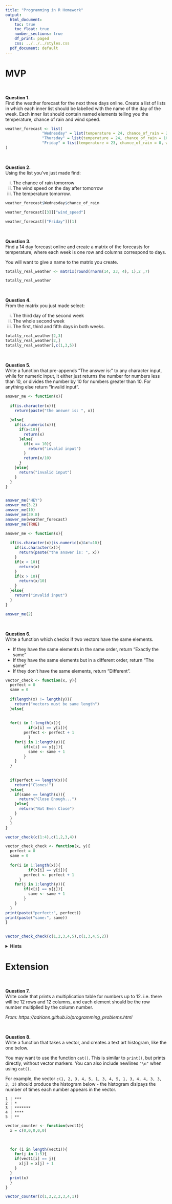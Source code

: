 ```yaml
---
title: "Programming in R Homework"
output:
  html_document:
    toc: true
    toc_float: true
    number_sections: true
    df_print: paged
    css: ../../../styles.css
  pdf_document: default
---
```


# MVP

<br> 

**Question 1.** \
Find the weather forecast for the next three days online. Create a list of lists in which each inner list should be labelled with the name of the day of the week. Each inner list should contain named elements telling you the temperature, chance of rain and wind speed.

```r
weather_forecast <- list(
                "Wednesday" = list(temperature = 24, chance_of_rain = 21, wind_speed = 8),
                "Thursday" = list(temperature = 24, chance_of_rain = 10, wind_speed = 4),
                "Friday" = list(temperature = 23, chance_of_rain = 0, wind_speed = 5)
)

```


<br>

**Question 2.** \
Using the list you've just made find:

  i. The chance of rain tomorrow
  ii. The wind speed on the day after tomorrow
  iii. The temperature tomorrow.

```r
weather_forecast$Wednesday$chance_of_rain

weather_forecast[[3]]["wind_speed"]

weather_forecast[["Friday"]][1]
```


<br>

**Question 3.** \
Find a 14 day forecast online and create a matrix of the forecasts for temperature, where each week is one row and columns correspond to days.

You will want to give a name to the matrix you create.


```r
totally_real_weather <- matrix(round(rnorm(14, 23, 4), 1),2 ,7)

totally_real_weather
```


<br>

**Question 4.** \
From the matrix you just made select:

  i. The third day of the second week
  ii. The whole second week
  iii. The first, third and fifth days in both weeks.

```r
totally_real_weather[2,3]
totally_real_weather[2,]
totally_real_weather[,c(1,3,5)]
```


<br>

**Question 5.** \
Write a function that pre-appends "The answer is: " to any character input, while for numeric input, it either just returns the number for numbers less than 10, or divides the number by 10 for numbers greater than 10. For anything else return "Invalid input".


```r
answer_me <- function(x){
  
  if(is.character(x)){
    return(paste("the answer is: ", x))
    
  }else{
    if(is.numeric(x)){
      if(x<10){
        return(x)
      }else{
        if(x == 10){
          return("invalid input")
        }
        return(x/10)
      }
    }else{
      return("invalid input")
    }
  }
}


answer_me("HEY")
answer_me(3.2)
answer_me(10)
answer_me(39.8)
answer_me(weather_forecast)
answer_me(TRUE)

```




```r
answer_me <- function(x){
 
  if(is.character(x)|is.numeric(x)&x!=10){
    if(is.character(x)){
      return(paste("the answer is: ", x))
    }
    if(x < 10){
      return(x)
    }
    if(x > 10){
      return(x/10)
    }
  }else{
    return("invalid input")
  }
}

answer_me(2)
```

<br>

**Question 6.** \
Write a function which checks if two vectors have the same elements. 

* If they have the same elements in the same order, return "Exactly the same"
* If they have the same elements but in a different order, return "The same"
* If they don't have the same elements, return "Different".


```r
vector_check <- function(x, y){
  perfect = 0
  same = 0
  
  if(length(x) != length(y)){
    return("vectors must be same length")
  }else{
  
    
  for(i in 1:length(x)){
          if(x[i] == y[i]){
        perfect <- perfect + 1
          }
    for(j in 1:length(y)){
        if(x[i] == y[j]){
          same <- same + 1
        }
    }
  }
    
    
  if(perfect == length(x)){
    return("Clones!")
  }else{
    if(same == length(x)){
      return("Close Enough...")
    }else{
      return("Not Even Close")
    }
  }
  }
}

vector_check(c(1:4),c(1,2,3,4))
```






```r
vector_check_check <- function(x, y){
  perfect = 0
  same = 0
  
  for(i in 1:length(x)){
          if(x[i] == y[i]){
        perfect <- perfect + 1
      }
    for(j in 1:length(y)){
        if(x[i] == y[j]){
          same <- same + 1
        }
    }
  }
print(paste("perfect:", perfect))
print(paste("same:", same))
}
      

vector_check_check(c(1,2,3,4,5),c(1,3,4,5,2))
```


<details>
<summary>**Hints**</summary>
* You can check if two vectors have the same elements but in a different order by using `sort` to sort each vector first and then checking if they are equal.
* Have a look at the `all()` function
</details>
</blockquote>


# Extension

<br>

**Question 7.** \
Write code that prints a multiplication table for numbers up to 12. i.e. there will be 12 rows and 12 columns, and each element should be the row number multiplied by the column number.

*From: https://adriann.github.io/programming_problems.html*

<br>

**Question 8.** \
Write a function that takes a vector, and creates a text art histogram, like the one below.

You may want to use the function `cat()`. This is similar to `print()`, but prints directly, without vector markers. You can also include newlines `"\n"` when using `cat()`.

For example, the vector
`c(1, 2, 3, 4, 5, 1, 3, 4, 5, 1, 3, 4, 4, 3, 3, 3, 3)`
should produce the histogram below - the histogram dislpays the number of times each number appears in the vector.

```
1 | ***
2 | *
3 | *******
4 | ****
5 | **
```



```r
vector_counter <- function(vect1){
  x = c(0,0,0,0,0)

  
  
  for (i in length(vect1)){
    for(j in 1:5){
    if(vect1[i] == j){
      x[j] = x[j] + 1 
    }
  }
  print(x)
  }
}

vector_counter(c(1,2,2,2,3,4,1))
```
  
